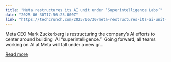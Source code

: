 ```yaml
---
title: "Meta restructures its AI unit under ‘Superintelligence Labs’"
date: "2025-06-30T17:56:25.000Z"
link: "https://techcrunch.com/2025/06/30/meta-restructures-its-ai-unit-under-superintelligence-labs/"
---
```


Meta CEO Mark Zuckerberg is restructuring the company’s AI efforts to center around building&#160; AI “superintelligence.”&#160; Going forward, all teams working on AI at Meta will fall under a new gr...

[Read more](https://techcrunch.com/2025/06/30/meta-restructures-its-ai-unit-under-superintelligence-labs/)

